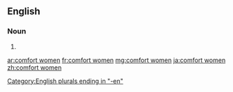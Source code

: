 ==English==

===Noun===
{{head|en|plural|head=[[comfort]] [[women]]}}

# {{plural of|comfort woman|lang=en}}

[[Category:English plurals ending in "-en"]]

[[ar:comfort women]]
[[fr:comfort women]]
[[mg:comfort women]]
[[ja:comfort women]]
[[zh:comfort women]]
